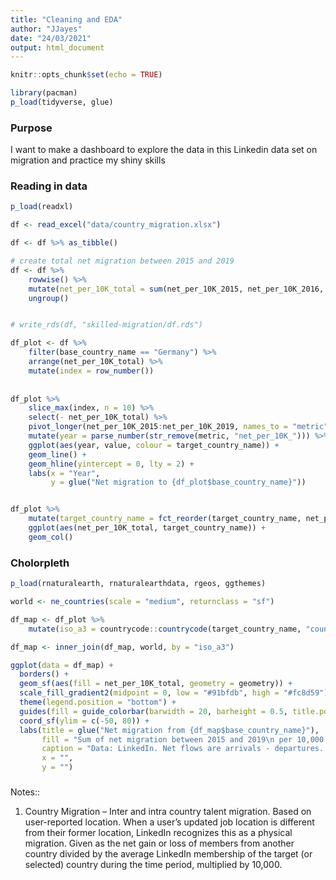```yaml
---
title: "Cleaning and EDA"
author: "JJayes"
date: "24/03/2021"
output: html_document
---
```


```r
knitr::opts_chunk$set(echo = TRUE)

library(pacman)
p_load(tidyverse, glue)


```

### Purpose

I want to make a dashboard to explore the data in this Linkedin data set on migration and practice my shiny skills

### Reading in data

```r

p_load(readxl)

df <- read_excel("data/country_migration.xlsx")

df <- df %>% as_tibble()

# create total net migration between 2015 and 2019
df <- df %>% 
    rowwise() %>%
    mutate(net_per_10K_total = sum(net_per_10K_2015, net_per_10K_2016, net_per_10K_2017, net_per_10K_2018, net_per_10K_2019)) %>%
    ungroup()


# write_rds(df, "skilled-migration/df.rds")

df_plot <- df %>% 
    filter(base_country_name == "Germany") %>% 
    arrange(net_per_10K_total) %>% 
    mutate(index = row_number())
    
    
df_plot %>%     
    slice_max(index, n = 10) %>% 
    select(- net_per_10K_total) %>% 
    pivot_longer(net_per_10K_2015:net_per_10K_2019, names_to = "metric") %>% 
    mutate(year = parse_number(str_remove(metric, "net_per_10K_"))) %>% 
    ggplot(aes(year, value, colour = target_country_name)) +
    geom_line() +
    geom_hline(yintercept = 0, lty = 2) +
    labs(x = "Year",
         y = glue("Net migration to {df_plot$base_country_name}"))


df_plot %>% 
    mutate(target_country_name = fct_reorder(target_country_name, net_per_10K_total)) %>% 
    ggplot(aes(net_per_10K_total, target_country_name)) +
    geom_col()

```

### Cholorpleth

```r
p_load(rnaturalearth, rnaturalearthdata, rgeos, ggthemes)

world <- ne_countries(scale = "medium", returnclass = "sf")

df_map <- df_plot %>% 
    mutate(iso_a3 = countrycode::countrycode(target_country_name, "country.name", "iso3c"))

df_map <- inner_join(df_map, world, by = "iso_a3")

ggplot(data = df_map) +
  borders() +
  geom_sf(aes(fill = net_per_10K_total, geometry = geometry)) +
  scale_fill_gradient2(midpoint = 0, low = "#91bfdb", high = "#fc8d59") +
  theme(legend.position = "bottom") +
  guides(fill = guide_colorbar(barwidth = 20, barheight = 0.5, title.position = "top", title.hjust = .5)) +
  coord_sf(ylim = c(-50, 80)) +
  labs(title = glue("Net migration from {df_map$base_country_name}"),
       fill = "Sum of net migration between 2015 and 2019\n per 10,000 people",
       caption = "Data: LinkedIn. Net flows are arrivals - departures. \nFigures normalized by size of LinkedIn network in partner country",
       x = "",
       y = "")

```

###




Notes:: 

1. Country Migration – Inter and intra country talent migration.  Based on user-reported location. When a user’s updated job location is different from their former location, LinkedIn recognizes this as a physical migration. Given as the net gain or loss of members from another country divided by the average LinkedIn membership of the target (or selected) country during the time period, multiplied by 10,000.  														
														

